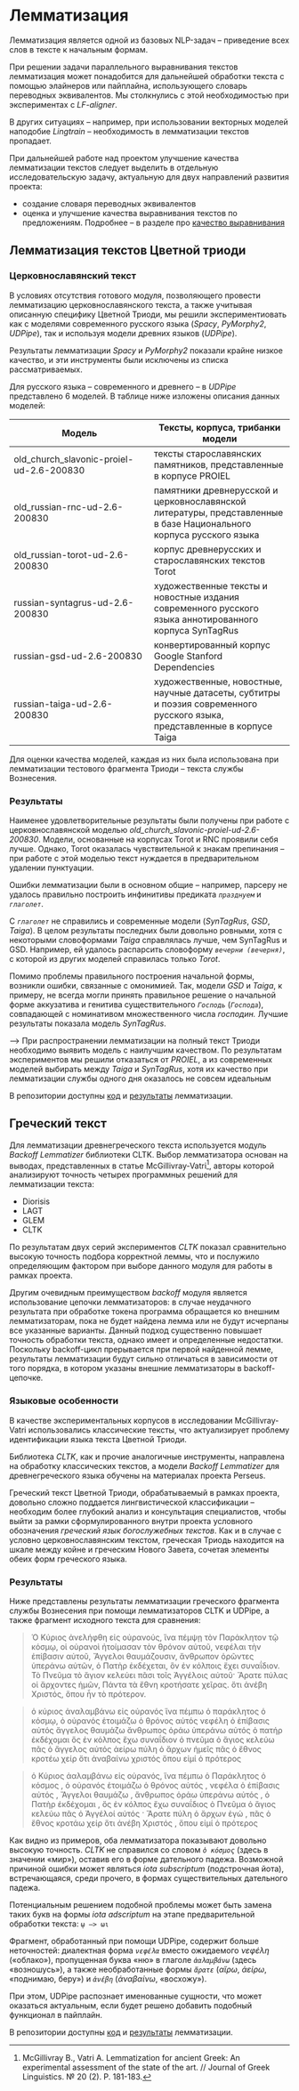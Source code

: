 # Лемматизация {#sec-about_lemmatization}

Лемматизация является одной из базовых NLP-задач – приведение всех слов в тексте к начальным формам.

При решении задачи параллельного выравнивания текстов лемматизация может понадобится для дальнейшей обработки текста с помощью элайнеров или пайплайна, использующего словарь переводных эквивалентов. Мы столкнулись с этой необходимостью при экспериментах с *LF-aligner*.

В других ситуациях – например, при использовании векторных моделей наподобие *Lingtrain* – необходимость в лемматизации текстов пропадает.

:::{.callout-note icon=false appearance=simple title='Лемматизация на этапе постпроцессинга'}
При дальнейшей работе над проектом улучшение качества лемматизации текстов следует выделить в отдельную исследовательскую задачу, актуальную для двух направлений развития проекта:

-   создание словаря переводных эквивалентов
-   оценка и улучшение качества выравнивания текстов по предложениям. Подробнее – в разделе про [качество выравнивания](060_evaluation.qmd)
:::

## Лемматизация текстов Цветной триоди {#sec-lemmatizing_pent}

### Церковнославянский текст {#sec-lemm_csl}

В условиях отсутствия готового модуля, позволяющего провести лемматизацию церковнославянского текста, а также учитывая описанную специфику Цветной Триоди, мы решили экспериментиовать как с моделями современного русского языка (*Spacy*, *PyMorphy2*, *UDPipe*), так и используя модели древних языков (*UDPipe*).

Результаты лемматизации *Spacy* и *PyMorphy2* показали крайне низкое качество, и эти инструменты были исключены из списка рассматриваемых.

Для русского языка – современного и древнего – в *UDPipe* представлено 6 моделей. В таблице ниже изложены описания данных моделей:

| Модель | Тексты, корпуса, трибанки модели |
| --- | --- |
| old_church_slavonic-proiel-ud-2.6-200830 | тексты старославянских памятников, представленные в корпусе PROIEL |
| old_russian-rnc-ud-2.6-200830 | памятники древнерусской и церковнославянской литературы, представленные в базе Национального корпуса русского языка |
| old_russian-torot-ud-2.6-200830 | корпус древнерусских и старославянских текстов Torot |
| russian-syntagrus-ud-2.6-200830 | художественные тексты и новостные издания современного русского языка аннотированного корпуса SynTagRus |
| russian-gsd-ud-2.6-200830 | конвертированный корпус Google Stanford Dependencies |
| russian-taiga-ud-2.6-200830 | художественные, новостные, научные датасеты, субтитры и поэзия современного русского языка, представленные в корпусе Taiga |

Для оценки качества моделей, каждая из них была использована при лемматизации тестового фрагмента Триоди – текста службы Вознесения.

### Результаты {#sec-lemm_csl_result}

Наименее удовлетворительные результаты были получены при работе с церковнославянской моделью *old_church_slavonic-proiel-ud-2.6-200830*. Модели, основанные на корпусах Torot и RNC проявили себя лучше. Однако, Torot оказалась чувствительной к знакам препинания – при работе с этой моделью текст нуждается в предварительном удалении пунктуации.

Ошибки лемматизации были в основном общие – например, парсеру не удалось правильно построить инфинитивы предиката *`празднуем`* и *`глаголет`*. 

С *`глаголет`* не справились и современные модели (*SynTagRus*, *GSD*, *Taiga*). В целом результаты последних были довольно ровными, хотя с некоторыми словоформами *Taiga* справлялась лучше, чем SynTagRus и GSD. Например, ей удалось распарсить словоформу *`вечерни (вечерня)`*, с которой из других моделей справилась только *Torot*.

Помимо проблемы правильного построения начальной формы, возникли ошибки, связанные с омонимией. Так, модели *GSD* и *Taiga*, к примеру, не всегда могли принять правильное решение о начальной форме аккузатива и генитива существительного *`Господь`* (*`Господа`*), совпадающей с номинативом множественного числа *господин.* Лучшие результаты показала модель *SynTagRus*.

:::{.callout-note icon=false appearance=simple title='Выбор модели'}
—> При распространении лемматизации на полный текст Триоди необходимо выявить модель с наилучшим качеством. По результатам экспериментов мы решили отказаться от *PROIEL*, а из современных моделей выбирать между *Taiga* и *SynTagRus*, хотя их качество при лемматизации службы одного дня оказалось не совсем идеальным
:::

В репозитории доступны [код](https://github.com/Drozhzhinastya/GSPC/tree/main/scripts/lemmatization) и [результаты](https://github.com/Drozhzhinastya/GSPC/tree/main/lemmatization/csl) лемматизации.

## Греческий текст {#sec-lemm_grc}

Для лемматизации древнегреческого текста используется модуль *Backoff Lemmatizer* библиотеки CLTK. Выбор лемматизатора основан на выводах, представленных в статье McGillivray-Vatri^[McGillivray B., Vatri A. Lemmatization for ancient Greek: An experimental assessment of the state of the art. // Journal of Greek Linguistics. № 20 (2). P. 181-183.], авторы которой анализируют точность четырех программных решений для лемматизации текста: 

- Diorisis 
- LAGT 
- GLEM 
- CLTK

По результатам двух серий экспериментов *CLTK* показал сравнительно высокую точность подбора корректной леммы, что и послужило определяющим фактором при выборе данного модуля для работы в рамках проекта.

:::{.callout-note icon=false appearance=simple title='Подробнее про backoff lemmatizer'}
Другим очевидным преимуществом *backoff* модуля является использование цепочки лемматизаторов: в случае неудачного результата при обработке токена программа обращается ко внешним лемматизаторам, пока не будет найдена лемма или не будут исчерпаны все указанные варианты. Данный подход существенно повышает точность обработки текста, однако имеет и определенные недостатки. Поскольку backoff-цикл прерывается при первой найденной лемме, результаты лемматизации будут сильно отличаться в зависимости от того порядка, в котором указаны внешние лемматизаторы в backoff-цепочке.
:::

### Языковые особенности {#sec-about_grc_lang}

В качестве экспериментальных корпусов в исследовании McGillivray-Vatri использовались классические тексты, что актуализирует проблему идентификации языка текста Цветной Триоди.

Библиотека *CLTK*, как и прочие аналогичные инструменты, направлена на обработку классических текстов, а модели *Backoff Lemmatizer* для древнегреческого языка обучены на материалах проекта Perseus. 

Греческий текст Цветной Триоди, обрабатываемый в рамках проекта, довольно сложно поддается лингвистической классификации – необходим более глубокий анализ и консультация специалистов, чтобы выйти за рамки сформулированного внутри проекта условного обозначения *греческий язык богослужебных текстов*. Как и в случае с условно церковнославянским текстом, греческая Триодь находится на шкале между койне и греческим Нового Завета, сочетая элементы обеих форм греческого языка.

### Результаты {#sec_lemm_grc_result}

Ниже представлены результаты лемматизации греческого фрагмента службы Вознесения при помощи лемматизаторов CLTK и UDPipe, а также фрагмент исходного текста для сравнения:


:::{.callout-tip collapse="true" icon=false appearance=simple title='Исходный текст'}
>Ὁ Κύριος ἀνελήφθη εἰς οὐρανούς, ἵνα πέμψῃ τὸν Παράκλητον τῷ κόσμῳ, οἱ οὐρανοὶ ἡτοίμασαν τὸν θρόνον αὐτοῦ, νεφέλαι τὴν ἐπίβασιν αὐτοῦ, Ἄγγελοι θαυμάζουσιν, ἄνθρωπον ὁρῶντες ὑπεράνω αὐτῶν, ὁ Πατὴρ ἐκδέχεται, ὃν ἐν κόλποις ἔχει συναΐδιον. Τὸ Πνεῦμα τὸ ἅγιον κελεύει πᾶσι τοῖς Ἀγγέλοις αὐτοῦ· Ἄρατε πύλας οἱ ἄρχοντες ἡμῶν, Πάντα τὰ ἔθνη κροτήσατε χεῖρας. ὅτι ἀνέβη Χριστός, ὅπου ἦν τὸ πρότερον.
:::

:::{.callout-tip collapse="true" icon=false appearance=simple title='Результат лемматизации CLTK'}
>ὁ κύριος ἀναλαμβάνω εἰς οὐρανός ἵνα πέμπω ὁ παράκλητος ὁ κόσμῳ, ὁ οὐρανός ἑτοιμάζω ὁ θρόνος αὐτός νεφέλη ὁ ἐπίβασις αὐτός ἄγγελος θαυμάζω ἄνθρωπος ὁράω ὑπεράνω αὐτός ὁ πατήρ ἐκδέχομαι ὅς ἐν κόλπος ἔχω συναΐδιον ὁ πνεῦμα ὁ ἅγιος κελεύω πᾶς ὁ ἄγγελος αὐτός ἀείρω πύλη ὁ ἄρχων ἡμεῖς πᾶς ὁ ἔθνος κροτέω χείρ ὅτι ἀναβαίνω χριστός ὅπου εἰμί ὁ πρότερος
:::

:::{.callout-tip collapse="true" icon=false appearance=simple title='Результат лемматизации UDPipe - Perseus'}
>ὁ Κύριος ἀαλαμβάνω εἰς οὐρανός, ἵνα πέμπω ὁ Παράκλητος ὁ κόσμος , ὁ οὐρανός ἑτοιμάζω ὁ θρόνος αὐτός , νεφέλα ὁ ἐπίβασις αὐτός , Ἄγγελοι θαυμάζω , ἄνθρωπος ὁράω ὑπεράνω αὐτός , ὁ Πατὴρ ἐκδέχομαι , ὅς ἐν κόλπος ἔχω συναΐδιος ὁ Πνεῦμα ὁ ἅγιος κελεύω πᾶς ὁ Ἀγγέλοί αὐτός · Ἄρατε πύλη ὁ ἄρχων ἐγώ , πᾶς ὁ ἔθνος κροτάω χείρ ὅτι ἀνέβη Χριστός , ὅπου εἰμί ὁ πρότερος
:::

Как видно из примеров, оба лемматизатора показывают довольно высокую точность. *CLTK* не справился со словом *`ὁ κόσμος`* (здесь в значении «мир»), оставив его в форме дательного падежа. Возможной причиной ошибки может являться *iota subscriptum* (подстрочная йота), встречающаяся, среди прочего, в формах существительных дательного падежа. 

:::{.callout-note icon=false appearance=simple title='Что можно с этим сделать?'}
Потенциальным решением подобной проблемы может быть замена таких букв на формы *iota adscriptum* на этапе предварительной обработки текста: `ῳ –> ωι`
:::

Фрагмент, обработанный при помощи UDPipe, содержит больше неточностей: диалектная форма *`νεφέλα`* вместо ожидаемого *νεφέλη* («облако»), пропущенная буква «ню» в глаголе *`ἀαλαμβάνω`* (здесь «возношусь»), а также необработанные формы *`ἄρατε`* (*αἴρω*, *ἀείρω*, «поднимаю, беру») и *`ἀνέβη`* (*ἀναβαίνω*, «восхожу»). 

При этом, UDPipe распознает именованные сущности, что может оказаться актуальным, если будет решено добавить подобный функционал в пайплайн.

В репозитории доступны [код](https://github.com/Drozhzhinastya/GSPC/tree/main/scripts/lemmatization) и [результаты](https://github.com/Drozhzhinastya/GSPC/tree/main/lemmatization/greek) лемматизации.